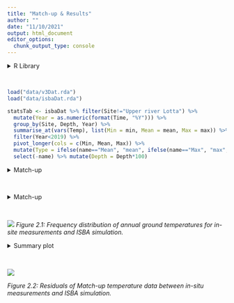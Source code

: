 ```yaml
---
title: "Match-up & Results"
author: ""
date: "11/10/2021"
output: html_document
editor_options: 
  chunk_output_type: console
---
```


<style type="text/css">
.main-container {
  max-width: 1400px;
  margin-left: auto;
  margin-right: auto;
}
</style>

<details>
  <summary>R Library</summary>
  ```r
  library(readxl)
  library(ncdf4)
  library(raster)
  library(tidyverse)
  library(ggforce)
  library(grid)
  library(sf)
  sf::sf_use_s2(FALSE)
  ```
</details><br/> 

```r
load("data/v3Dat.rda")
load("data/isbaDat.rda")

statsTab <- isbaDat %>% filter(Site!="Upper river Lotta") %>% 
  mutate(Year = as.numeric(format(Time, "%Y"))) %>%
  group_by(Site, Depth, Year) %>% 
  summarise_at(vars(Temp), list(Min = min, Mean = mean, Max = max)) %>%
  filter(Year<2019) %>%
  pivot_longer(cols = c(Min, Mean, Max)) %>% 
  mutate(Type = ifelse(name=="Mean", "mean", ifelse(name=="Max", "max", "min"))) %>%
  select(-name) %>% mutate(Depth = Depth*100)
```

<details>
  <summary>Match-up</summary>
  ```r
  v3match <- v3Dat %>% filter(Name%in%unique(statsTab$Site) & Year%in%statsTab$Year)
  v3match$ISBA <- apply(as.data.frame(v3match), 1, function(x) {
    tmp <- statsTab %>% filter(Site==as.character(x[3]) & Year==as.numeric(x[7]) & Type==as.character(x[9]))
    approx(x = tmp$Depth, y = tmp$value, xout = x[10])$y
  })
  v3match <- v3match %>% mutate(resid = ISBA - Temperature)
  ```
</details><br/> 


<details>
  <summary>Match-up</summary>
  ```r
  histDat <- v3match %>% select(Type, Temperature, ISBA) %>% 
    pivot_longer(cols = c(Temperature, ISBA)) %>% mutate(name = ifelse(name=="Temperature", "In-situ", name))
  
  png("figures/Figure_2.1.png", width = 29, height = 12, units = "cm", res = 250)
  ggplot(histDat) + geom_histogram(aes(x = value, fill = name), binwidth=1, position="dodge") +
    theme_bw() + labs(x = "Ground temperature", y = "Frequency") +
    facet_grid(~ as.factor(Type))
  dev.off()
  ```
</details><br/> 

![](figures/Figure_2.1.png)
_Figure 2.1: Frequency distribution of annual ground temperatures for in-site measurements and ISBA simulation._


<details>
  <summary>Summary plot</summary>
  ```r
  mean <- ggplot(NULL, aes(x,y)) +
    geom_point(data = v3match %>% filter(Type=="mean"), mapping = aes(as.numeric(as.character(Depth)), resid)) +
    ylim(min(v3match %>% filter(Type=="mean") %>% pull(resid)), 0.5) +
    geom_hline(yintercept = 0, linetype = "dashed") + 
    labs(y = "", x = "", title = "Mean Annual Ground Temperature", col = "Site") +
    geom_line(data = v3match %>% filter(Type=="mean") %>% group_by(Name, Depth) %>% 
    summarise(mSite = median(resid)),
              mapping = aes(x = as.numeric(as.character(Depth)), y = mSite, col = Name)) +
    theme_bw() +
    theme(text = element_text(size=rel(4)), plot.title = element_text(size=15),
          legend.position = c(0.65, 0.7),
          legend.background = element_rect(fill = "white", size=0.5, linetype="solid", 
                                    colour ="grey29"),
          legend.text = element_text(size=10))
  
  max <- ggplot(NULL, aes(x,y)) +
    geom_point(data = v3match %>% filter(Type=="max"), mapping = aes(as.numeric(as.character(Depth)), resid)) +
    ylim(min(v3match %>% filter(Type=="max") %>% pull(resid)), 10) +
    geom_hline(yintercept = 0, linetype = "dashed") + 
    labs(y = "", x = "", title = "Max Annual Ground Temperature", col = "Site") +
    geom_line(data = v3match %>% filter(Type=="max") %>% group_by(Name, Depth) %>% summarise(mSite = median(resid)),
              mapping = aes(x = as.numeric(as.character(Depth)), y = mSite, col = Name), show.legend = F) +
    theme_bw() +
    theme(text = element_text(size=rel(4)), plot.title = element_text(size=15))
  
  min <- ggplot(NULL, aes(x,y)) +
    geom_point(data = v3match %>% filter(Type=="min"), mapping = aes(as.numeric(as.character(Depth)), resid)) +
    ylim(min(v3match %>% filter(Type=="min") %>% pull(resid)), 0.5) +
    geom_hline(yintercept = 0, linetype = "dashed") + 
    labs(y = "", x = "", title = "Min Annual Ground Temperature", col = "Site") +
    geom_line(data = v3match %>% filter(Type=="min") %>% group_by(Name, Depth) %>% summarise(mSite = median(resid)),
              mapping = aes(x = as.numeric(as.character(Depth)), y = mSite, col = Name), show.legend = F) +
    theme_bw() +
    theme(text = element_text(size=rel(4)), plot.title = element_text(size=15))
  
  png("figures/Figure_2.3.png", width = 29, height = 12, units = "cm", res = 250)
      gridExtra::grid.arrange(mean, min, max, nrow = 1, bottom = "Depth [cm]", left = "Match-up residuals [°C]")
  dev.off()
  ```
</details><br/> 


![](figures/Figure_2.3.png)

_Figure 2.2: Residuals of Match-up temperature data between in-situ measurements and ISBA simulation._

